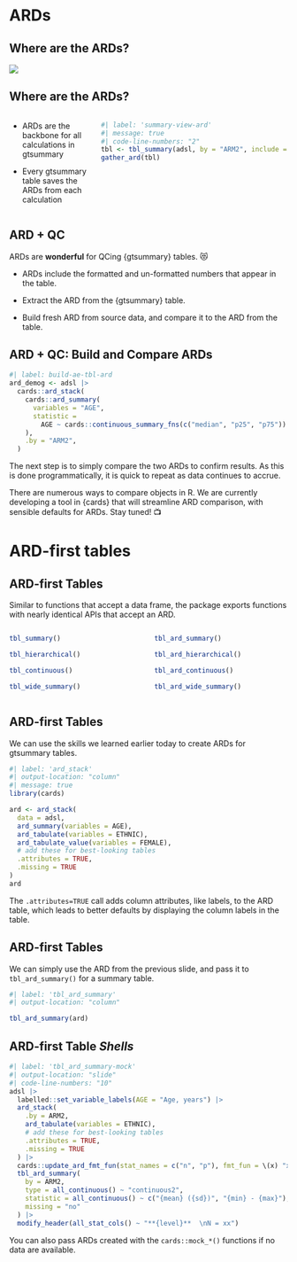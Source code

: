# ARDs

## Where are the ARDs?

![](images/diagram-pkgs.png){fig-align="center"}

## Where are the ARDs?

::: {.columns .v-center-container}
::: {.column width="30%"}

- ARDs are the backbone for all calculations in gtsummary

- Every gtsummary table saves the ARDs from each calculation

:::

::: {.column width="70%"}

```r
#| label: 'summary-view-ard'
#| message: true
#| code-line-numbers: "2"
tbl <- tbl_summary(adsl, by = "ARM2", include = "AGE")
gather_ard(tbl)
```

:::
:::


## ARD + QC

ARDs are **wonderful** for QCing {gtsummary} tables. 😻

- ARDs include the formatted and un-formatted numbers that appear in the table.

- Extract the ARD from the {gtsummary} table.

- Build fresh ARD from source data, and compare it to the ARD from the table.

## ARD + QC: Build and Compare ARDs

```r
#| label: build-ae-tbl-ard
ard_demog <- adsl |> 
  cards::ard_stack(
    cards::ard_summary(
      variables = "AGE",
      statistic = 
        AGE ~ cards::continuous_summary_fns(c("median", "p25", "p75"))
    ),
    .by = "ARM2", 
  )
```

The next step is to simply compare the two ARDs to confirm results.
As this is done programmatically, it is quick to repeat as data continues to accrue.

::: {.small}

There are numerous ways to compare objects in R.
We are currently developing a tool in {cards} that will streamline ARD comparison, with sensible defaults for ARDs.
Stay tuned! 📺
:::


# ARD-first tables

## ARD-first Tables

Similar to functions that accept a data frame, the package exports functions with nearly identical APIs that accept an ARD.

::: columns
::: {.column width="50%"}

```r
tbl_summary()

tbl_hierarchical()

tbl_continuous()

tbl_wide_summary()
```

:::
::: {.column width="50%"}

```r
tbl_ard_summary()

tbl_ard_hierarchical()

tbl_ard_continuous()

tbl_ard_wide_summary()
```

:::
:::

## ARD-first Tables

We can use the skills we learned earlier today to create ARDs for gtsummary tables.

```r
#| label: 'ard_stack'
#| output-location: "column"
#| message: true
library(cards)

ard <- ard_stack(
  data = adsl, 
  ard_summary(variables = AGE),
  ard_tabulate(variables = ETHNIC),
  ard_tabulate_value(variables = FEMALE),
  # add these for best-looking tables
  .attributes = TRUE, 
  .missing = TRUE 
)
ard
```

::: aside
::: {.small}

The `.attributes=TRUE` call adds column attributes, like labels, to the ARD table, which leads to better defaults by displaying the column labels in the table.

:::
:::

## ARD-first Tables

We can simply use the ARD from the previous slide, and pass it to `tbl_ard_summary()` for a summary table.

```r
#| label: 'tbl_ard_summary'
#| output-location: "column"

tbl_ard_summary(ard)
```

## ARD-first Table *Shells*

```r
#| label: 'tbl_ard_summary-mock'
#| output-location: "slide"
#| code-line-numbers: "10"
adsl |> 
  labelled::set_variable_labels(AGE = "Age, years") |> 
  ard_stack( 
    .by = ARM2,
    ard_tabulate(variables = ETHNIC),
    # add these for best-looking tables
    .attributes = TRUE, 
    .missing = TRUE 
  ) |> 
  cards::update_ard_fmt_fun(stat_names = c("n", "p"), fmt_fun = \(x) "xx") |> 
  tbl_ard_summary(
    by = ARM2,
    type = all_continuous() ~ "continuous2",
    statistic = all_continuous() ~ c("{mean} ({sd})", "{min} - {max}"),
    missing = "no"
  ) |> 
  modify_header(all_stat_cols() ~ "**{level}**  \nN = xx")
```

::: aside

You can also pass ARDs created with the `cards::mock_*()` functions if no data are available.

:::
